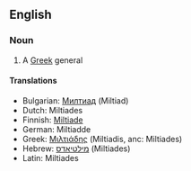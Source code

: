 {{Wikipedia}}

==English==
=== Noun ===
#A [[Greek]] general

==== Translations ====
*Bulgarian: [[Милтиад]] (Miltiad)
*Dutch: Miltiades
*Finnish: [[Miltiade]]
*German: Miltiadde
*Greek: [[Μιλτιάδης]] (Miltiadis, anc: Miltiades)
*Hebrew: [[מילטיאדס]] (Miltiades)
*Latin: Miltiades
